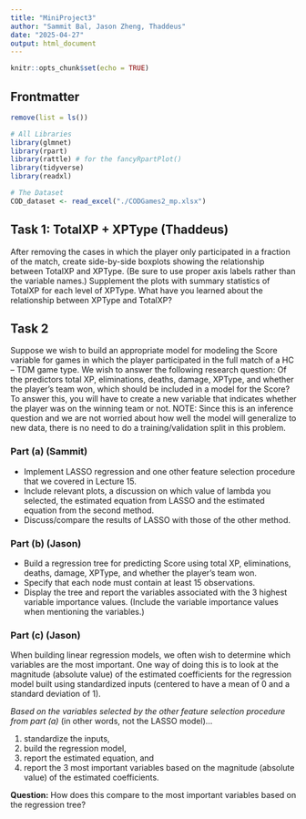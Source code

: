 ```yaml
---
title: "MiniProject3"
author: "Sammit Bal, Jason Zheng, Thaddeus"
date: "2025-04-27"
output: html_document
---
```


```r
knitr::opts_chunk$set(echo = TRUE)
```

## Frontmatter

```r
remove(list = ls())

# All Libraries
library(glmnet)
library(rpart)
library(rattle) # for the fancyRpartPlot()
library(tidyverse)
library(readxl)

# The Dataset
COD_dataset <- read_excel("./CODGames2_mp.xlsx")
```


## Task 1: TotalXP + XPType (Thaddeus)

After removing the cases in which the player only participated in a fraction of the match, create side-by-side boxplots showing the relationship between TotalXP and XPType. (Be sure to use proper axis labels rather than the variable names.) Supplement the plots with summary statistics of TotalXP for each level of XPType. What have you learned about the relationship between XPType and TotalXP?

## Task 2

Suppose we wish to build an appropriate model for modeling the Score variable for games in which the player participated in the full match of a HC – TDM game type. We wish to answer the following research question: Of the predictors total XP, eliminations, deaths, damage, XPType, and whether the player’s team won, which should be included in a model for the Score? To answer this, you will have to create a new variable that indicates whether the player was on the winning team or not. NOTE: Since this is an inference question and we are not worried about how well the model will generalize to new data, there is no need to do a training/validation split in this problem.

### Part (a) (Sammit)

- Implement LASSO regression and one other feature selection procedure that we covered in Lecture 15. 
- Include relevant plots, a discussion on which value of lambda you selected, the estimated equation from LASSO and the estimated equation from the second method. 
- Discuss/compare the results of LASSO with those of the other method. 

### Part (b) (Jason)

- Build a regression tree for predicting Score using total XP, eliminations, deaths, damage, XPType, and whether the player’s team won. 
- Specify that each node must contain at least 15 observations. 
- Display the tree and report the variables associated with the 3 highest variable importance values. (Include the variable importance values when mentioning the variables.)

### Part (c) (Jason)

When building linear regression models, we often wish to determine which variables are the most important. One way of doing this is to look at the magnitude (absolute value) of the estimated coefficients for the regression model built using standardized inputs (centered to have a mean of 0 and a standard deviation of 1). 

*Based on the variables selected by the other feature selection procedure from part (a)* (in other words, not the LASSO model)...

1. standardize the inputs, 
2. build the regression model, 
3. report the estimated equation, and
4. report the 3 most important variables based on the magnitude (absolute value) of the estimated coefficients. 

**Question:** How does this compare to the most important variables based on the regression tree?


